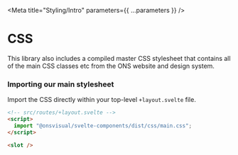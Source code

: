 
<Meta title="Styling/Intro" parameters={{ ...parameters }} />

# CSS

This library also includes a compiled master CSS stylesheet that contains all of the main CSS classes etc from the ONS website and design system.

### Importing our main stylesheet

Import the CSS directly within your top-level `+layout.svelte` file.

```html
<!-- src/routes/+layout.svelte -->
<script>
  import "@onsvisual/svelte-components/dist/css/main.css";
</script>

<slot />
```
